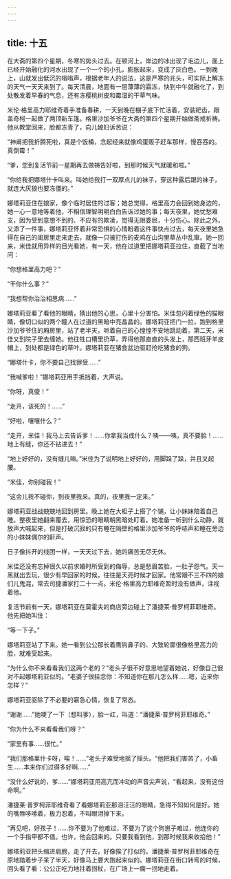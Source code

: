 ```yaml
---
---
---
```

title: 十五
---




在大斋的第四个星期，冬寒的势头过去。在顿河上，岸边的冰出现了毛边儿，面上已经开始融化的河水出现了一个一个的小孔，膨胀起来，变成了灰白色。一到晚上，山就发出低沉的嗡嗡声，根据老年人的说法，这是严寒的兆头，可实际上解冻的天气一天天来到了。每天清晨，地面有一层薄薄的霜冻，快到中午就融化了，到处散发着早春的气息，还有冻樱桃树皮和霉湿的干草气味。

米伦·格里高力耶维奇着手准备春耕，一天到晚在棚子底下忙活着，安装耙齿，跟盖奇柯一起做了两顶新车篷。格里沙加爷爷在大斋的第四个星期开始做斋戒祈祷。他从教堂回来，脸都冻青了，向儿媳妇诉苦说：

“神甫把我折腾死啦，真是个饭桶，念起经来就像鸡蛋贩子赶车那样，慢吞吞的。真倒霉！”

“爹，您到复活节前一星期再去做祷告好啦，到那时候天气就暖和啦。”

“你给我把娜塔什卡叫来。叫她给我打一双厚点儿的袜子，穿这种露后跟的袜子，就连大灰狼也要冻僵的。”

娜塔莉亚住在娘家，像个临时居住的过客；她总觉得，格里高力会回到她身边的，她一心一意地等着他，不相信理智明明白白告诉过她的事；每天夜里，她忧愁难支，因为受到意想不到的、不应有的欺凌，觉得无限委屈，十分伤心。除此之外，又添了一件事，娜塔莉亚怀着非常恐惧的心情盼着这件事快点过去，每天夜里她急得在自己的闺房里走来走去，就像一只被打伤的麦鸡在山沟里草丛中乱窜。她一回来，米佳就用异样的目光看她，有一天，他在过道里把娜塔莉亚拉住，直截了当地问：

“你想格里高力吧？”

“干你什么事？”

“我想帮你治治相思病……”

娜塔莉亚看了看他的眼睛，猜出他的心思，心里十分害怕。米佳忽闪着绿色的猫眼睛，像切口似的两个瞳人在过道的黑暗中亮晶晶的。娜塔莉亚把门一拉，跑到格里沙加爷爷住的厢房里，站了老半天，听着自己的心惶惶不安地跳动着。第二天，米佳又到院子里去缠她。他往牲口槽里扔草，弄得他那直直的头发上，那西班牙羊皮帽上，到处都是绿色的草叶。娜塔莉亚在猪食盆边驱赶抢吃猪食的狗。

“娜塔什卡，你不要自己找罪受……”

“我喊爹啦！”娜塔莉亚用手抵挡着，大声说。

“你呀，真傻！”

“走开，该死的！……”

“好啦，嚷嚷什么？”

“走开，米佳！我马上去告诉爹！……你拿我当成什么？咦——咦，真不要脸！……地上有缝，你还不钻进去！”

“地上好好的，没有缝儿嘛。”米佳为了说明地上好好的，用脚跺了跺，并且叉起腰。

“米佳，你别碰我！”

“这会儿我不碰你，到夜里我来。真的，夜里我一定来。”

娜塔莉亚战战兢兢地回到房里。晚上她在大柜子上搭了个铺，让小妹妹陪着自己睡。整夜里她翻来覆去，用惊恐的眼睛朝黑暗处盯着。她准备一听到什么动静，就放声大喊起来，但是打破沉寂的只有睡在隔壁的格里沙加爷爷的呼哧声和睡在旁边的小妹妹偶尔的鼾声。

日子像抖开的线团一样，一天天过下去，她的痛苦无尽无休。

米佳还没有忘掉很久以前求婚时所受到的侮辱，总是愁眉苦脸，一肚子怨气。天一黑就出去玩，很少有早回家的时候，往往是天亮时候才回家。他常跟不三不四的娘们儿鬼混，常去司捷潘家打二十一点。米伦·格里高力耶维奇暂时没有做声，注视着他。

复活节前有一天，娜塔莉亚在莫霍夫的商店旁边碰上了潘捷莱·普罗柯菲耶维奇。他先把她叫住：

“等一下子。”

娜塔莉亚站了下来。她一看到公公那长着鹰钩鼻子的、大致轮廓很像格里高力的脸，就难受起来。

“为什么你不来看看我们这两个老的？”老头子很不好意思地望着她说，好像自己很对不起娜塔莉亚似的。“老婆子很挂念你：不知道你在那儿怎么样……嗯，近来你怎样？”

娜塔莉亚驱除了不必要的窘急心情，恢复了常态。

“谢谢……”她哽了一下（想叫爹），脸一红，叫道：“潘捷莱·普罗柯菲耶维奇。”

“你为什么不来看看我们呀？”

“家里有事……很忙。”

“我们那格里什卡呀，唉！……”老头子难受地摇了摇头。“他把我们害苦了，小畜生……本来你们过得多好啊……”

“没什么好说的，爹……”娜塔莉亚用高亢而冲动的声音尖声说，“看起来，没有这份命啊。”

潘捷莱·普罗柯菲耶维奇看了看娜塔莉亚那泪汪汪的眼睛，急得不知如何是好。她的嘴唇哆嗦着，极力忍着，不叫眼泪掉下来。

“再见吧，好孩子！……你不要为了他难过，不要为了这个狗崽子难过，他连你的一个手指甲都不值。也许，他会回来的。只要我看到他，到那时候我来收拾他！”

娜塔莉亚把头缩进肩膀，走了开去，好像挨了打似的。潘捷莱·普罗柯菲耶维奇在原地踏着步子呆了半天，好像马上要大跑起来似的。娜塔莉亚在街口转弯的时候，回头看了看：公公正吃力地拄着拐杖，在广场上一瘸一拐地走着。